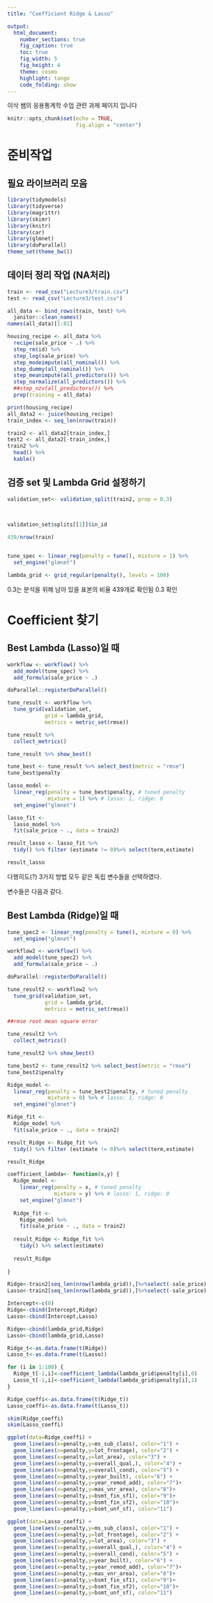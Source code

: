 ```yaml
---
title: "Coefficient Ridge & Lasso"

output:
  html_document:
    number_sections: true
    fig_caption: true
    toc: true
    fig_width: 5
    fig_height: 4
    theme: cosmo
    highlight: tango
    code_folding: show
---
```


이삭 쌤의 응용통계학 수업 관련 과제 페이지 입니다


```r
knitr::opts_chunk$set(echo = TRUE,
                      fig.align = "center")

```

# 준비작업 {.tabset .tabset-fade}


## 필요 라이브러리 모음 
```r

library(tidymodels)
library(tidyverse)
library(magrittr)
library(skimr)
library(knitr)
library(car)
library(glmnet)
library(doParallel)
theme_set(theme_bw())
```


## 데이터 정리 작업 (NA처리)
```r

train <- read_csv("Lecture3/train.csv")
test <- read_csv("Lecture3/test.csv")

all_data <- bind_rows(train, test) %>% 
  janitor::clean_names()
names(all_data)[1:81]

housing_recipe <- all_data %>% 
  recipe(sale_price ~ .) %>%
  step_rm(id) %>% 
  step_log(sale_price) %>% 
  step_modeimpute(all_nominal()) %>% 
  step_dummy(all_nominal()) %>% 
  step_meanimpute(all_predictors()) %>%
  step_normalize(all_predictors()) %>% 
  ##step_nzv(all_predictors()) %>% 
  prep(training = all_data)

print(housing_recipe)
all_data2 <- juice(housing_recipe)
train_index <- seq_len(nrow(train))

train2 <- all_data2[train_index,]
test2 <- all_data2[-train_index,]
train2 %>% 
  head() %>% 
  kable()
```

## 검증 set 및 Lambda Grid 설정하기 
```r

validation_set<- validation_split(train2, prop = 0.3)

 

validation_set$splits[[1]]$in_id
 
439/nrow(train)


tune_spec <- linear_reg(penalty = tune(), mixture = 1) %>%
  set_engine("glmnet")

lambda_grid <- grid_regular(penalty(), levels = 100)

```
0.3는 분석을 위해 남아 있을 표본의 비율
439개로 확인됨
0.3 확인


# Coefficient 찾기 {.tabset .tabset-fade}

## Best Lambda (Lasso)일 때
```r

workflow <- workflow() %>%
  add_model(tune_spec) %>% 
  add_formula(sale_price ~ .)

doParallel::registerDoParallel()

tune_result <- workflow %>% 
  tune_grid(validation_set,
            grid = lambda_grid,
            metrics = metric_set(rmse))

tune_result %>% 
  collect_metrics()

tune_result %>% show_best()

tune_best <- tune_result %>% select_best(metric = "rmse")
tune_best$penalty

lasso_model <- 
  linear_reg(penalty = tune_best$penalty, # tuned penalty
             mixture = 1) %>% # lasso: 1, ridge: 0
  set_engine("glmnet")

lasso_fit <- 
  lasso_model %>% 
  fit(sale_price ~ ., data = train2)

result_lasso <- lasso_fit %>% 
  tidy() %>% filter (estimate != 0)%>% select(term,estimate)

result_lasso
```

다행히도(?) 3가지 방법 모두 같은 독립 변수들을 선택하였다.

변수들은 다음과 같다. 

## Best Lambda (Ridge)일 때
```r

tune_spec2 <- linear_reg(penalty = tune(), mixture = 0) %>%
  set_engine("glmnet")

workflow2 <- workflow() %>%
  add_model(tune_spec2) %>% 
  add_formula(sale_price ~ .)

doParallel::registerDoParallel()

tune_result2 <- workflow2 %>% 
  tune_grid(validation_set,
            grid = lambda_grid,
            metrics = metric_set(rmse))

##rmse root mean square error

tune_result2 %>% 
  collect_metrics()

tune_result2 %>% show_best()

tune_best2 <- tune_result2 %>% select_best(metric = "rmse")
tune_best2$penalty

Ridge_model <- 
  linear_reg(penalty = tune_best2$penalty, # tuned penalty
             mixture = 0) %>% # lasso: 1, ridge: 0
  set_engine("glmnet")

Ridge_fit <- 
  Ridge_model %>% 
  fit(sale_price ~ ., data = train2)

result_Ridge <- Ridge_fit %>% 
  tidy() %>% filter (estimate != 0)%>% select(term,estimate)

result_Ridge
```


```r


coefficient_lambda<- function(x,y) {
  Ridge_model <- 
    linear_reg(penalty = x, # tuned penalty
               mixture = y) %>% # lasso: 1, ridge: 0
    set_engine("glmnet")
  
  Ridge_fit <- 
    Ridge_model %>% 
    fit(sale_price ~ ., data = train2)
  
  result_Ridge <- Ridge_fit %>% 
    tidy() %>% select(estimate)
  
  result_Ridge
  
}
```


```r



Ridge<-train2[seq_len(nrow(lambda_grid)),]%>%select(-sale_price)
Lasso<-train2[seq_len(nrow(lambda_grid)),]%>%select(-sale_price)

Intercept<-c(0)
Ridge<-cbind(Intercept,Ridge)
Lasso<-cbind(Intercept,Lasso)

Ridge<-cbind(lambda_grid,Ridge)
Lasso<-cbind(lambda_grid,Lasso)

Ridge_t<-as.data.frame(t(Ridge))
Lasso_t<-as.data.frame(t(Lasso))

for (i in 1:100) {
  Ridge_t[-1,i]<-coefficient_lambda(lambda_grid$penalty[i],0)
  Lasso_t[-1,i]<-coefficient_lambda(lambda_grid$penalty[i],1)
}

Ridge_coeffi<-as.data.frame(t(Ridge_t))
Lasso_coeffi<-as.data.frame(t(Lasso_t))

skim(Ridge_coeffi)
skim(Lasso_coeffi)

ggplot(data=Ridge_coeffi) + 
  geom_line(aes(x=penalty,y=ms_sub_class), color="1") + 
  geom_line(aes(x=penalty,y=lot_frontage), color="2") +
  geom_line(aes(x=penalty,y=lot_area), color="3") +
  geom_line(aes(x=penalty,y=overall_qual,), color="4") + 
  geom_line(aes(x=penalty,y=overall_cond), color="5") +
  geom_line(aes(x=penalty,y=year_built), color="6") +
  geom_line(aes(x=penalty,y=year_remod_add), color="7")+
  geom_line(aes(x=penalty,y=mas_vnr_area), color="8")+
  geom_line(aes(x=penalty,y=bsmt_fin_sf1), color="9")+
  geom_line(aes(x=penalty,y=bsmt_fin_sf2), color="10")+
  geom_line(aes(x=penalty,y=bsmt_unf_sf), color="11")

ggplot(data=Lasso_coeffi) + 
  geom_line(aes(x=penalty,y=ms_sub_class), color="1") + 
  geom_line(aes(x=penalty,y=lot_frontage), color="2") +
  geom_line(aes(x=penalty,y=lot_area), color="3") +
  geom_line(aes(x=penalty,y=overall_qual,), color="4") + 
  geom_line(aes(x=penalty,y=overall_cond), color="5") +
  geom_line(aes(x=penalty,y=year_built), color="6") +
  geom_line(aes(x=penalty,y=year_remod_add), color="7")+
  geom_line(aes(x=penalty,y=mas_vnr_area), color="8")+
  geom_line(aes(x=penalty,y=bsmt_fin_sf1), color="9")+
  geom_line(aes(x=penalty,y=bsmt_fin_sf2), color="10")+
  geom_line(aes(x=penalty,y=bsmt_unf_sf), color="11")
```



